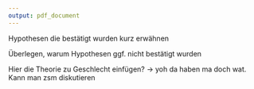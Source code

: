 ---
output: pdf_document
---

Hypothesen die bestätigt wurden kurz erwähnen

Überlegen, warum Hypothesen ggf. nicht bestätigt wurden

Hier die Theorie zu Geschlecht einfügen? → yoh da haben ma doch wat. Kann man zsm diskutieren
